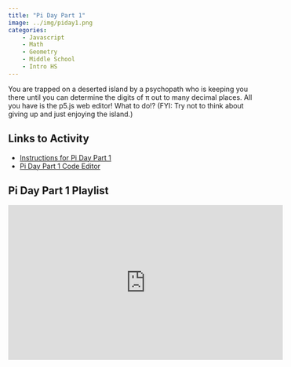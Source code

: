 ```yaml
---
title: "Pi Day Part 1"
image: ../img/piday1.png
categories:
    - Javascript
    - Math
    - Geometry
    - Middle School
    - Intro HS
---
```


You are trapped on a deserted island by a psychopath who is keeping you there until you can determine the digits of π out to many decimal places. All you have is the p5.js web editor! What to do!? (FYI: Try not to think about giving up and just enjoying the island.)

## Links to Activity

* [Instructions for Pi Day Part 1](https://www.asc.ohio-state.edu/orban.14/math_coding/pi_graphical2/index.html)
* [Pi Day Part 1 Code Editor](http://alpha.editor.p5js.org/ChrisOrban/sketches/S1AGU0FCG)

## Pi Day Part 1 Playlist

<iframe width="560" height="315" src="https://www.youtube.com/embed/videoseries?si=18UJXcDyV8YigxAv&amp;list=PLISRe8GegO8TbpZK2qvOi6y0kphRI-3xw" title="YouTube video player" frameborder="0" allow="accelerometer; autoplay; clipboard-write; encrypted-media; gyroscope; picture-in-picture; web-share" referrerpolicy="strict-origin-when-cross-origin" allowfullscreen></iframe>